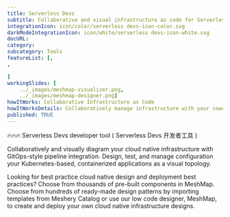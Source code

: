 ---title: Serverless Devs  subtitle: Collaborative and visual infrastructure as code for Serverless DevsintegrationIcon: icon/color/serverless devs-icon-color.svgdarkModeIntegrationIcon: icon/white/serverless devs-icon-white.svgdocURL: category: subcategory: ToolsfeatureList: [,,]workingSlides: [    ../_images/meshmap-visualizer.png,    ../_images/meshmap-designer.png]howItWorks: Collaborative Infrastructure as CodehowItWorksDetails: Collaboratively manage infrastructure with your coworkers synchronously sharing the same designs.published: TRUE---<p>    🔥🔥🔥 Serverless Devs developer tool ( Serverless Devs 开发者工具 )</p><p>    Collaboratively and visually diagram your cloud native infrastructure with GitOps-style pipeline integration. Design, test, and manage configuration your Kubernetes-based, containerized applications as a visual topology.</p><p>    Looking for best practice cloud native design and deployment best practices? Choose from thousands of pre-built components in MeshMap. Choose from hundreds of ready-made design patterns by importing templates from Meshery Catalog or use our low code designer, MeshMap, to create and deploy your own cloud native infrastructure designs.</p>